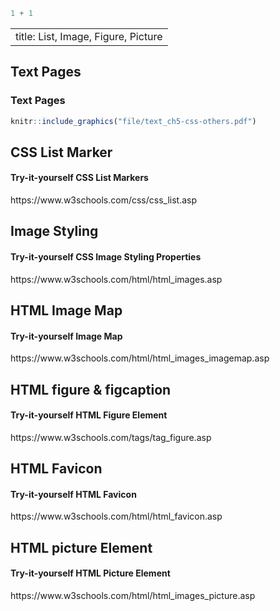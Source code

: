 ```r
1 + 1
```

---
title: List, Image, Figure, Picture
---

## Text Pages

::: callout-tip
### Text Pages

```r
knitr::include_graphics("file/text_ch5-css-others.pdf")
```
:::

## CSS List Marker

::: callout-important
#### Try-it-yourself CSS List Markers

https://www.w3schools.com/css/css_list.asp
:::

## Image Styling

::: callout-note
#### Try-it-yourself CSS Image Styling Properties

https://www.w3schools.com/html/html_images.asp
:::

## HTML Image Map

::: callout-note
#### Try-it-yourself Image Map

https://www.w3schools.com/html/html_images_imagemap.asp
:::

## HTML figure & figcaption

::: callout-note
#### Try-it-yourself HTML Figure Element

https://www.w3schools.com/tags/tag_figure.asp
:::

## HTML Favicon

::: callout-note
#### Try-it-yourself HTML Favicon

https://www.w3schools.com/html/html_favicon.asp
:::

## HTML picture Element

::: callout-note
#### Try-it-yourself HTML Picture Element

https://www.w3schools.com/html/html_images_picture.asp
:::
